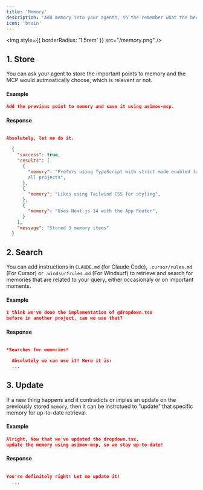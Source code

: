 ```yaml
---
title: 'Memory'
description: 'Add memory into your agents, so the remember what the heck they were told before.'
icon: 'brain'
---
```


<img
  style={{ borderRadius: '1.5rem' }}
  src="/memory.png"
/>

## 1. Store

You can ask your agent to store the important points to memory and the MCP would autmoatically choose, which is relevent or not.

#### Example
```json User Prompt
Add the previous point to memory and save it using asimov-mcp.
```

#### Response
```json AI Agent

Absolutely, let me do it.

  {
    "success": true,
    "results": [
      {
        "memory": "Prefers using TypeScript with strict mode enabled for 
        all projects",
      },
      {
        "memory": "Likes using Tailwind CSS for styling",
      },
      {
        "memory": "Uses Next.js 14 with the App Router",
      }
    ],
    "message": "Stored 3 memory items"
  }

```


## 2. Search

You can add instructions in `CLAUDE.md` (for Claude Code), `.cursor/rules.md` (For Cursor) or `.windsurfrules.md` (For Windsurf) to retrieve and search for memories that are related to your query, either occasionaly or on important moments.

#### Example
```json User Prompt
I think we've done the implementation of @dropdown.tsx 
before in another project, can we use that?
```

#### Response

```json AI Agent

*Searches for memories*

  Absolutely we can use it! Here it is:
  ...
```

## 3. Update

If a new thing happens and it contradicts or imples an update on the previously stored `memory`, then it can be instrctued to "update" that specific memory for up-to-date retrieval.

#### Example
```json User Prompt
Alright, Now that we've updated the dropdown.tsx, 
update the memory using asimov-mcp, so we stay up-to-date!
```

#### Response

```json AI Agent

You're definitely right! Let me update it!
  ...
```